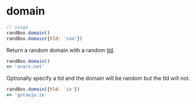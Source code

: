 # domain

```js
// usage
randBox.domain()
randBox.domain({tld: 'com'})
```

Return a random domain with a random [tld](#tld).

```js
randBox.domain()
=> 'onaro.net'
```

Optionally specify a tld and the domain will be random but the tld will not.

```js
randBox.domain({tld: 'ie'})
=> 'gotaujo.ie'
```

